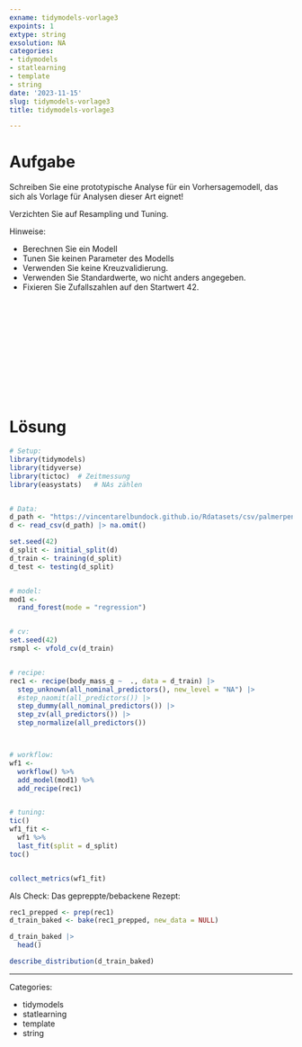 ```yaml
---
exname: tidymodels-vorlage3
expoints: 1
extype: string
exsolution: NA
categories:
- tidymodels
- statlearning
- template
- string
date: '2023-11-15'
slug: tidymodels-vorlage3
title: tidymodels-vorlage3

---
```





# Aufgabe

<!-- Schreiben Sie eine Vorlage für eine prädiktive Analyse mit Tidymodels! -->

Schreiben Sie eine prototypische Analyse für ein Vorhersagemodell, das sich als Vorlage für Analysen dieser Art eignet!

Verzichten Sie auf Resampling und Tuning.

Hinweise:

- Berechnen Sie ein Modell
- Tunen Sie keinen Parameter des Modells
- Verwenden Sie keine Kreuzvalidierung.
- Verwenden Sie Standardwerte, wo nicht anders angegeben.
- Fixieren Sie Zufallszahlen auf den Startwert 42.






</br>
</br>
</br>
</br>
</br>
</br>
</br>
</br>
</br>
</br>

# Lösung

```r
# Setup:
library(tidymodels)
library(tidyverse)
library(tictoc)  # Zeitmessung
library(easystats)   # NAs zählen


# Data:
d_path <- "https://vincentarelbundock.github.io/Rdatasets/csv/palmerpenguins/penguins.csv"
d <- read_csv(d_path) |> na.omit()

set.seed(42)
d_split <- initial_split(d)
d_train <- training(d_split)
d_test <- testing(d_split)


# model:
mod1 <-
  rand_forest(mode = "regression")


# cv:
set.seed(42)
rsmpl <- vfold_cv(d_train)


# recipe:
rec1 <- recipe(body_mass_g ~  ., data = d_train) |> 
  step_unknown(all_nominal_predictors(), new_level = "NA") |> 
  #step_naomit(all_predictors()) |> 
  step_dummy(all_nominal_predictors()) |> 
  step_zv(all_predictors()) |> 
  step_normalize(all_predictors()) 



# workflow:
wf1 <-
  workflow() %>% 
  add_model(mod1) %>% 
  add_recipe(rec1)


# tuning:
tic()
wf1_fit <-
  wf1 %>% 
  last_fit(split = d_split)
toc()


collect_metrics(wf1_fit)
```

Als Check: Das gepreppte/bebackene Rezept:

```r
rec1_prepped <- prep(rec1)
d_train_baked <- bake(rec1_prepped, new_data = NULL)
```


```r
d_train_baked |> 
  head()
```

```r
describe_distribution(d_train_baked)
```





---

Categories: 

- tidymodels
- statlearning
- template
- string

